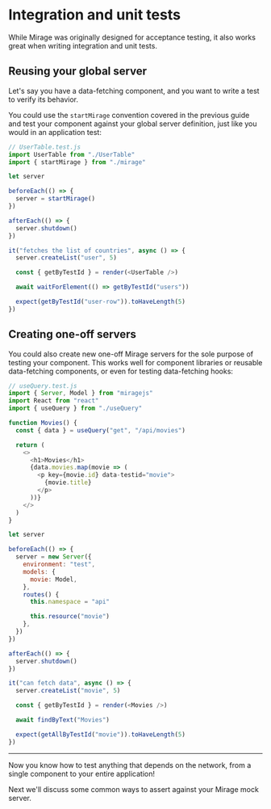# Integration and unit tests

While Mirage was originally designed for acceptance testing, it also works great when writing integration and unit tests.

## Reusing your global server

Let's say you have a data-fetching component, and you want to write a test to verify its behavior.

You could use the `startMirage` convention covered in the previous guide and test your component against your global server definition, just like you would in an application test:

```js
// UserTable.test.js
import UserTable from "./UserTable"
import { startMirage } from "./mirage"

let server

beforeEach(() => {
  server = startMirage()
})

afterEach(() => {
  server.shutdown()
})

it("fetches the list of countries", async () => {
  server.createList("user", 5)

  const { getByTestId } = render(<UserTable />)

  await waitForElement(() => getByTestId("users"))

  expect(getByTestId("user-row")).toHaveLength(5)
})
```

## Creating one-off servers

You could also create new one-off Mirage servers for the sole purpose of testing your component. This works well for component libraries or reusable data-fetching components, or even for testing data-fetching hooks:

```js
// useQuery.test.js
import { Server, Model } from "miragejs"
import React from "react"
import { useQuery } from "./useQuery"

function Movies() {
  const { data } = useQuery("get", "/api/movies")

  return (
    <>
      <h1>Movies</h1>
      {data.movies.map(movie => (
        <p key={movie.id} data-testid="movie">
          {movie.title}
        </p>
      ))}
    </>
  )
}

let server

beforeEach(() => {
  server = new Server({
    environment: "test",
    models: {
      movie: Model,
    },
    routes() {
      this.namespace = "api"

      this.resource("movie")
    },
  })
})

afterEach(() => {
  server.shutdown()
})

it("can fetch data", async () => {
  server.createList("movie", 5)

  const { getByTestId } = render(<Movies />)

  await findByText("Movies")

  expect(getAllByTestId("movie")).toHaveLength(5)
})
```

---

Now you know how to test anything that depends on the network, from a single component to your entire application!

Next we'll discuss some common ways to assert against your Mirage mock server.
